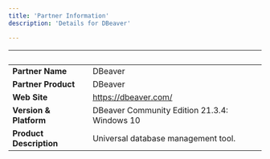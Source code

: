 ```yaml
---
title: 'Partner Information'
description: 'Details for DBeaver'

---
```

| &nbsp;     | &nbsp; |
| ----------- | ----------- |
| **Partner Name**      |  DBeaver     |
| **Partner Product**   |   DBeaver    |
| **Web Site**      |   https://dbeaver.com/   |
| **Version & Platform**   |   DBeaver Community Edition 21.3.4: Windows 10     |
| **Product Description**      |  Universal database management tool.     |